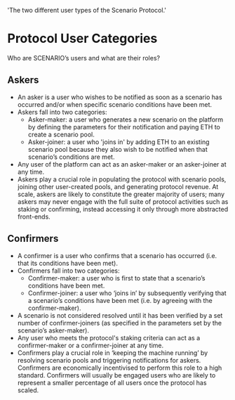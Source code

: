   'The two different user types of the Scenario Protocol.'

# Protocol User Categories

Who are SCENARIO’s users and what are their roles?

## Askers

* An asker is a user who wishes to be notified as soon as a scenario has occurred and/or when specific scenario conditions have been met.
* Askers fall into two categories:<br/>
  * <span class="text-emerald-500">Asker-maker</span>: a user who generates a new scenario on the platform by defining the parameters for their notification and paying ETH to create a scenario pool. <br/>
  * <span class="text-emerald-500">Asker-joiner</span>: a user who 'joins in' by adding ETH to an existing scenario pool because they also wish to be notified when that scenario’s conditions are met.
* Any user of the platform can act as an asker-maker or an asker-joiner at any time.
* Askers play a crucial role in populating the protocol with scenario pools, joining other user-created pools, and generating protocol revenue. At scale, askers are likely to constitute the greater majority of users; many askers may never engage with the full suite of protocol activities such as staking or confirming, instead accessing it only through more abstracted front-ends.

## Confirmers

* A confirmer is a user who confirms that a scenario has occurred (i.e. that its conditions have been met).
* Confirmers fall into two categories:
  * <span class="text-emerald-500">Confirmer-maker</span>: a user who is first to state that a scenario’s conditions have been met. 
  * <span class="text-emerald-500">Confirmer-joiner</span>: a user who ‘joins in’ by subsequently verifying that a scenario’s conditions have been met (i.e. by agreeing with the confirmer-maker). 
* A scenario is not considered resolved until it has been verified by a set number of confirmer-joiners (as specified in the parameters set by the scenario’s asker-maker).
* Any user who meets the protocol's staking criteria can act as a confirmer-maker or a confirmer-joiner at any time.
* Confirmers play a crucial role in ‘keeping the machine running’ by resolving scenario pools and triggering notifications for askers. Confirmers are economically incentivised to perform this role to a high standard. Confirmers will usually be engaged users who are likely to represent a smaller percentage of all users once the protocol has scaled.